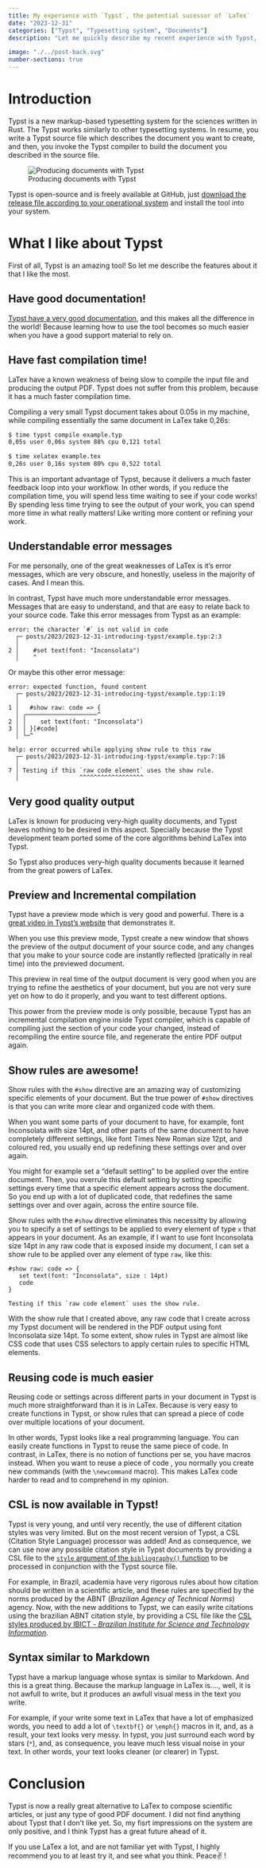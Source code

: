 ```yaml
---
title: My experience with `Typst`, the potential sucessor of `LaTex`
date: "2023-12-31"
categories: ["Typst", "Typesetting system", "Documents"]
description: "Let me quickly describe my recent experience with Typst, which is a new markup-based typesetting system for composing documents and articles for science, and also, the most promissing sucessor of the famous LaTex typeset system."

image: "./../post-back.svg"
number-sections: true
---
```


# Introduction

Typst is a new markup-based typesetting system for the sciences written in Rust. The Typst works similarly to other typesetting systems.
In resume, you write a Typst source file which describes the document you want to create, and then, you invoke the Typst compiler
to build the document you described in the source file.

![Producing documents with Typst](./../typst-process.svg)

Typst is open-source and is freely available at GitHub, just
[download the release file according to your operational system](https://github.com/typst/typst/releases/)
and install the tool into your system.


# What I like about Typst

First of all, Typst is an amazing tool! So let me describe the features about it that I like the most.

## Have good documentation!

[Typst have a very good documentation](https://typst.app/docs/), and this makes all the difference in the world! Because learning
how to use the tool becomes so much easier when you have a good support material to rely on.

## Have fast compilation time!

LaTex have a known weakness of being slow to compile the input file and producing the output PDF.
Typst does not suffer from this problem, because it has a much faster compilation time.

Compiling a very small Typst document takes about 0.05s in my machine, while compiling essentially
the same document in LaTex take 0,26s:

```bash
$ time typst compile example.typ
0,05s user 0,06s system 88% cpu 0,121 total
```

```bash
$ time xelatex example.tex
0,26s user 0,16s system 80% cpu 0,522 total
```

This is an important advantage of Typst, because it delivers a much faster feedback loop into your workflow.
In other words, if you reduce the compilation time, you will spend less time waiting to see if your code works!
By spending less time trying to see the output of your work,
you can spend more time in what really matters! Like writing more content or refining your work.


## Understandable error messages

For me personally, one of the great weaknesses of LaTex is it's error messages, which are very obscure, and honestly,
useless in the majority of cases. And I mean this.

In contrast, Typst have much more understandable error messages. Messages that are easy to understand, and that
are easy to relate back to your source code. Take this error messages from Typst as an example:

```typst
error: the character `#` is not valid in code
  ┌─ posts/2023/2023-12-31-introducing-typst/example.typ:2:3
  │
2 │    #set text(font: "Inconsolata")
  │    ^
```

Or maybe this other error message:

```typst
error: expected function, found content
  ┌─ posts/2023/2023-12-31-introducing-typst/example.typ:1:19
  │  
1 │   #show raw: code => {
  │ ╭────────────────────^
2 │ │    set text(font: "Inconsolata")
3 │ │ }[#code]
  │ ╰─^

help: error occurred while applying show rule to this raw
  ┌─ posts/2023/2023-12-31-introducing-typst/example.typ:7:16
  │
7 │ Testing if this `raw code element` uses the show rule.
  │                 ^^^^^^^^^^^^^^^^^^

```




## Very good quality output

LaTex is known for producing very-high quality documents, and Typst leaves nothing to be desired in this aspect.
Specially because the Typst development team ported some
of the core algorithms behind LaTex into Typst.

So Typst also produces very-high quality documents because it learned from the
great powers of LaTex.

## Preview and Incremental compilation

Typst have a preview mode which is very good and powerful. There is a [great video in Typst's website](https://typst.app/assets/videos/mockup.webm) that demonstrates
it.

When you use this preview mode, Typst create a new window
that shows the preview of the output document of your source code, and any changes that you make to your
source code are instantly reflected (pratically in real time) into the previewed document.

This preview in real time of the output document is very good when you are trying to refine the aesthetics of your
document, but you are not very sure yet on how to do it properly, and you want to test different options.

This power from the preview mode is only possible, because Typst has an incremental compilation engine
inside Typst compiler, which is capable of compiling just the section of your code your changed, instead
of recompiling the entire source file, and regenerate the entire PDF output again.

## Show rules are awesome!

Show rules with the `#show` directive are an amazing way of customizing specific elements of
your document. But the true power of `#show` directives is that you can write more clear and organized code with them.

When you want some parts of your document to have, for example, font Inconsolata with size 14pt,
and other parts of the same document to have completely different settings, like font Times New Roman size 12pt,
and coloured red, you usually end up redefining these settings over and over again.

You might for example set a "default setting" to be applied over the entire document. Then, you overrule this default setting
by setting specific settings every time that a specific element appears across the document.
So you end up with a lot of duplicated code, that redefines the same settings over and over again,
across the entire source file.

Show rules with the `#show` directive eliminates this necessitty by allowing you to specify a set of settings to be applied
to every element of type `x` that appears in your document. As an example, if I want to use font Inconsolata size 14pt in
any raw code that is exposed inside my document, I can set a show rule to be applied over any element of type `raw`, like this:

```typst
#show raw: code => {
   set text(font: "Inconsolata", size : 14pt)
   code
}

Testing if this `raw code element` uses the show rule.
```


With the show rule that I created above, any raw code that I create across my Typst document
will be rendered in the PDF output using font Inconsolata size 14pt. To some extent,
show rules in Typst are almost like CSS code that uses CSS selectors to apply certain rules to specific HTML elements.


## Reusing code is much easier

Reusing code or settings across different parts in your document in Typst is much more straightforward than it is in LaTex. Because is very easy to create
functions in Typst, or show rules that can spread a piece of code over multiple locations of your document.

In other words, Typst looks like a real programming language. You can easily create functions in Typst to reuse the same piece of code.
In contrast, in LaTex, there is no notion of functions per se, you have macros instead. When you want to reuse a piece of code
, you normally you create new commands (with the `\newcommand` macro). 
This makes LaTex code harder to read and to comprehend in my opinion.

## CSL is now available in Typst!

Typst is very young, and until very recently, the use of different citation styles was very limited. But on the most recent version of
Typst, a CSL (Citation Style Language) processor was added! And as consequence, we can use now any possible citation style in Typst documents by providing a
CSL file to the [`style` argument of the `bibliography()` function](https://typst.app/docs/reference/model/bibliography/) to be processed in conjunction with the Typst source file.

For example, in Brazil, academia have very rigorous rules about how citation should be written in a scientific article,
and these rules are specified by the norms produced by the ABNT (*Brazilian Agency of Technical Norms*) agency.
Now, with the new additions to Typst, we can easily write citations using the brazilian ABNT citation style, by providing a CSL file
like the [CSL styles produced by IBICT - *Brazilian Institute for Science and Technology Information*](https://insumo.ibict.br/produtos/csl-ibict/).

## Syntax similar to Markdown

Typst have a markup language whose syntax is similar to Markdown. And this is a great thing.
Because the markup language in LaTex is...., well, it is not awfull to write, but it produces an awfull visual mess in the
text you write.

For example, if your write some text in LaTex that have a lot of emphasized words, you need to add a lot of `\textbf{}`
or `\emph{}` macros in it, and, as a result, your text looks very messy. In typst, you just surround each word by stars
(`*`), and, as consequence, you leave much less visual noise in your text. In other words, your text looks cleaner (or clearer)
in Typst.


# Conclusion

Typst is now a really great alternative to LaTex to compose scientific articles, or just any type of good PDF document.
I did not find anything about Typst that I don't like yet. So, my fisrt impressions on the system are only positive,
and I think Typst has a great future ahead of it.

If you use LaTex a lot, and are not familiar yet with Typst, I highly recommend you to at least try it, and see what you think.
Peace✌️ !
